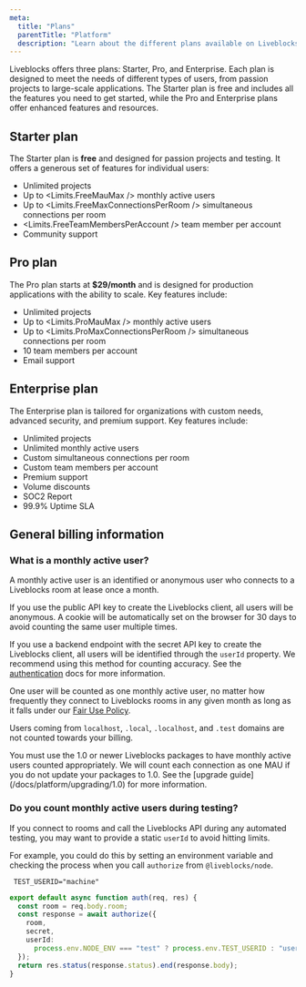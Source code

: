 ```yaml
---
meta:
  title: "Plans"
  parentTitle: "Platform"
  description: "Learn about the different plans available on Liveblocks."
---
```


Liveblocks offers three plans: Starter, Pro, and Enterprise. Each plan is
designed to meet the needs of different types of users, from passion projects to
large-scale applications. The Starter plan is free and includes all the features
you need to get started, while the Pro and Enterprise plans offer enhanced
features and resources.

## Starter plan

The Starter plan is **free** and designed for passion projects and testing. It
offers a generous set of features for individual users:

- Unlimited projects
- Up to <Limits.FreeMauMax /> monthly active users
- Up to <Limits.FreeMaxConnectionsPerRoom /> simultaneous connections per room
- <Limits.FreeTeamMembersPerAccount /> team member per account
- Community support

## Pro plan

The Pro plan starts at **$29/month** and is designed for production applications
with the ability to scale. Key features include:

- Unlimited projects
- Up to <Limits.ProMauMax /> monthly active users
- Up to <Limits.ProMaxConnectionsPerRoom /> simultaneous connections per room
- 10 team members per account
- Email support

## Enterprise plan

The Enterprise plan is tailored for organizations with custom needs, advanced
security, and premium support. Key features include:

- Unlimited projects
- Unlimited monthly active users
- Custom simultaneous connections per room
- Custom team members per account
- Premium support
- Volume discounts
- SOC2 Report
- 99.9% Uptime SLA

## General billing information

### What is a monthly active user?

A monthly active user is an identified or anonymous user who connects to a
Liveblocks room at lease once a month.

If you use the public API key to create the Liveblocks client, all users will be
anonymous. A cookie will be automatically set on the browser for 30 days to
avoid counting the same user multiple times.

If you use a backend endpoint with the secret API key to create the Liveblocks
client, all users will be identified through the `userId` property. We recommend
using this method for counting accuracy. See the
[authentication](/docs/rooms/authentication) docs for more information.

One user will be counted as one monthly active user, no matter how frequently
they connect to Liveblocks rooms in any given month as long as it falls under
our [Fair Use Policy](/docs/platform/limits/fair-use-policy).

Users coming from `localhost`, `.local`, `.localhost`, and `.test` domains are
not counted towards your billing.

<Banner>
  You must use the 1.0 or newer Liveblocks packages to have monthly active users
  counted appropriately. We will count each connection as one MAU if you do not
  update your packages to 1.0. See the [upgrade
  guide](/docs/platform/upgrading/1.0) for more information.
</Banner>

### Do you count monthly active users during testing?

If you connect to rooms and call the Liveblocks API during any automated
testing, you may want to provide a static `userId` to avoid hitting limits.

For example, you could do this by setting an environment variable and checking
the process when you call `authorize` from `@liveblocks/node`.

```dotenv file=".env.test"
 TEST_USERID="machine"
```

```ts file="liveblocks.config.ts"
export default async function auth(req, res) {
  const room = req.body.room;
  const response = await authorize({
    room,
    secret,
    userId:
      process.env.NODE_ENV === "test" ? process.env.TEST_USERID : "user123",
  });
  return res.status(response.status).end(response.body);
}
```
